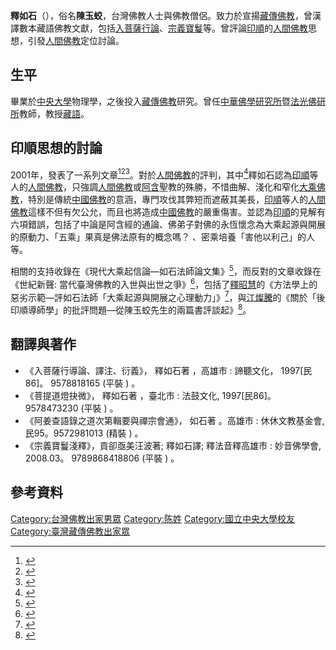 {{copyedit|time=2010-12-20T03:54:47+00:00}}
{{primarysources|time=2010-12-20T03:54:47+00:00}}
'''釋如石'''（{{bd|1952年||||}}），俗名'''陳玉蛟'''，台灣佛教人士與佛教僧侶。致力於宣揚[[藏傳佛教|藏傳佛教]]，曾漢譯數本藏語佛教文獻，包括[[入菩薩行論|入菩薩行論]]、[[宗義寶鬘|宗義寶鬘]]等。曾評論[[印順|印順]]的[[人間佛教|人間佛教]]思想，引發[[人間佛教|人間佛教]]定位討論。

== 生平 ==
畢業於[[國立中央大學|中央大學]]物理學，之後投入[[藏傳佛教|藏傳佛教]]研究。曾任[[中華佛學研究所|中華佛學研究所]]暨[[法光佛研所|法光佛研所]]教師，教授[[藏語|藏語]]。

== 印順思想的討論 ==
2001年，發表了一系列文章<ref>{{Citation | last=釋|first=如石|authorlink = 釋如石| title=
臺灣佛教界學術研究、阿含學風與人間佛教走向之綜合省思，《香光莊嚴》第66、67期，2001年6月、9月出版。}}</ref><ref>{{Citation | last=釋|first=如石|authorlink = 釋如石| title=大乘起源與開展之心理動力─永恆懷念是大乘起源與開展的動力嗎？，《中華佛學學報》第14期，2001年9月出版。}}</ref><ref>{{Citation | last=釋|first=如石|authorlink = 釋如石| title=「本生譚」的詮釋，《普門學報》第5期，2001年9月出版。}}</ref>。對於[[人間佛教|人間佛教]]的評判，其中<ref>{{Citation | last=釋|first=如石|authorlink = 釋如石| title=〈臺灣佛教界學術研究、阿含學風與人間佛教走向之綜合省思〉，《香光莊嚴》第66、67期，2001年6月、9月出版。}}</ref>釋如石認為[[印順|印順]]等人的[[人間佛教|人間佛教]]，只強調[[人間佛教|人間佛教]]或[[阿含|阿含]]聖教的殊勝，不惜曲解、淺化和窄化[[大乘佛教|大乘佛教]]，特別是傳統[[中國佛教|中國佛教]]的意涵，專門攻伐其弊短而遮蔽其美長，[[印順|印順]]等人的[[人間佛教|人間佛教]]這樣不但有欠公允，而且也將造成[[中國佛教|中國佛教]]的嚴重傷害。並認為[[印順|印順]]的見解有六項錯誤，包括了中論是阿含經的通論、佛弟子對佛的永恆懷念為大乘起源與開展的原動力、「五乘」果真是佛法原有的概念嗎？ 、密乘培養「害他以利己」的人等。

相關的支持收錄在《現代大乘起信論—如石法師論文集》<ref>{{Citation | last=釋|first=如石|authorlink = 釋如石| title=《現代大乘起信論—如石法師論文集》。南投：南林出版社，2001。}}</ref>，而反對的文章收錄在《世紀新聲: 當代臺灣佛教的入世與出世之爭》<ref>{{Citation | last =釋昭慧, 江燦騰編著| title=世紀新聲: 當代臺灣佛教的入世與出世之爭。[臺北市] : 法界, 民91 。957855026X (平裝 )。}}</ref>，包括了[[釋昭慧|釋昭慧]]的《方法學上的惡劣示範—評如石法師「大乘起源與開展之心理動力」》<ref>{{Citation | last=釋|first=昭慧|authorlink =釋昭慧| title=方法學上的惡劣示範—評如石法師「大乘起源與開展之心理動力」。}}</ref>，與[[江燦騰|江燦騰]]的《關於「後印順導師學」的批評問題—從陳玉蛟先生的兩篇書評談起》<ref>{{Citation | last=江|first=燦騰||authorlink =江燦騰| title=關於「後印順導師學」的批評問題—從陳玉蛟先生的兩篇書評談起}}</ref>。

== 翻譯與著作 ==
*《入菩薩行導論、譯注、衍義》， 釋如石著 ，高雄市 : 諦聽文化， 1997[民86]。 9578818165 (平裝 ) 。
*《菩提道燈抉微》， 釋如石著 ，臺北市 : 法鼓文化, 1997[民86]。9578473230 (平裝 ) 。
*《阿姜查語錄之道次第輯要與禪宗會通》， 如石著 。高雄市 : 休休文教基金會, 民95。9572981013 (精裝 ) 。
*《宗義寶鬘淺釋》，貢卻亟美汪波著; 釋如石譯; 釋法音釋高雄市 : 妙音佛學會, 2008.03。 	 9789868418806 (平裝 ) 。

== 參考資料 ==
{{Reflist}}

{{DEFAULTSORT:L如}}
[[Category:台灣佛教出家男眾|Category:台灣佛教出家男眾]]
[[Category:陈姓|Category:陈姓]]
[[Category:國立中央大學校友|Category:國立中央大學校友]]
[[Category:臺灣藏傳佛教出家眾|Category:臺灣藏傳佛教出家眾]]